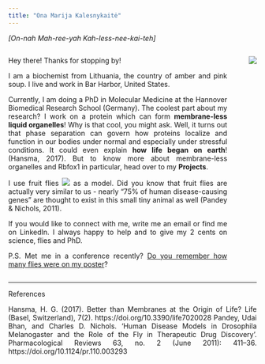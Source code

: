 ---
title: "Ona Marija Kalesnykaitė"
---
 *[On-nah Mah-ree-yah Kah-less-nee-kai-teh]*

:::::: {style="display: flex; column-gap: 20px;" }

::: {}
<style>body {text-align: justify}</style>
Hey there! Thanks for stopping by!


I am a biochemist from Lithuania, the country of amber and pink soup. I live and work in Bar Harbor, United States.

Currently, I am doing a PhD in Molecular Medicine at the Hannover Biomedical Research School (Germany).  The coolest part about my research? I work on a protein which can form **membrane-less liquid organelles**! Why is that cool, you might ask. Well, it turns out that phase separation can govern how proteins localize and function in our bodies under normal and especially under stressful conditions. It could even explain **how life began on earth**! (Hansma, 2017). But to know more about membrane-less organelles and Rbfox1 in particular, head over to my **Projects**.

I use fruit flies <img src="files/fly.png"> as a model. Did you know that fruit flies are actually very similar to us - nearly "75% of human disease-causing genes" are thought to exist in this small tiny animal as well (Pandey & Nichols, 2011).

If you would like to connect with me, write me an email or find me on LinkedIn. I always happy to help and to give my 2 cents on science, flies and PhD.

P.S. Met me in a conference recently? [Do you remember how many flies were on my poster](game.html)?
:::

::: {}
\   \   \   \   
\   
\   
:::

::: {}
<img src="files/MDIBL.jpg">
:::

:::::: 

***
References

Hansma, H. G. (2017). Better than Membranes at the Origin of Life? Life (Basel, Switzerland), 7(2). https://doi.org/10.3390/life7020028
Pandey, Udai Bhan, and Charles D. Nichols. ‘Human Disease Models in Drosophila Melanogaster and the Role of the Fly in Therapeutic Drug Discovery’. Pharmacological Reviews 63, no. 2 (June 2011): 411–36. https://doi.org/10.1124/pr.110.003293
